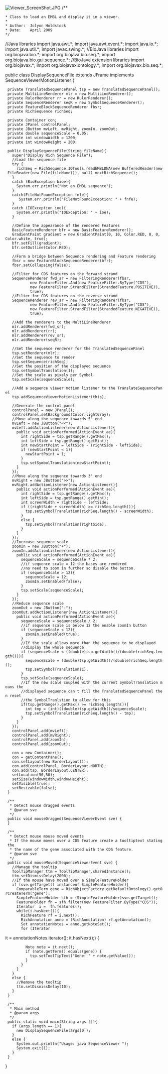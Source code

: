 [[Image:Viewer ScreenShot.JPG]] 
<java>
/**
 * Class to load an EMBL and display it in a viewer.
 *
 * Author:  Jolyon Holdstock
 * Date:    April 2009
 */

//Java libraries
import java.awt.*;
import java.awt.event.*;
import java.io.*;
import java.util.*;
import javax.swing.*;
//BioJava libraries
import org.biojava.bio.*;
import org.biojava.bio.seq.*;
import org.biojava.bio.gui.sequence.*;
//BioJava extension libraries
import org.biojavax.*;
import org.biojavax.ontology.*;
import org.biojavax.bio.seq.*;

public class DisplaySequenceFile extends JFrame implements SequenceViewerMotionListener {
  private TranslatedSequencePanel tsp = new TranslatedSequencePanel();
  private MultiLineRenderer mlr = new MultiLineRenderer();
  private RulerRenderer rr = new RulerRenderer();
  private SequenceRenderer seqR = new SymbolSequenceRenderer();
  private FeatureBlockSequenceRenderer fbsr;
  private RichSequence richSeq;

  private Container con;
  private JPanel controlPanel;
  private JButton mvLeft, mvRight, zoomIn, zoomOut;
  private double sequenceScale = 0.05;
  private int windowWidth = 1200;
  private int windowHeight = 200;

  public DisplaySequenceFile(String fileName){
    super("Display Rich Sequence File");
    //Load the sequence file
    try {
      richSeq = RichSequence.IOTools.readEMBLDNA(new BufferedReader(new FileReader(new File(fileName))), null).nextRichSequence();
    }
    catch (BioException bioe){
      System.err.println("Not an EMBL sequence");
    }
    catch(FileNotFoundException fnfe){
       System.err.println("FileNotFoundException: " + fnfe);
    }
    catch (IOException ioe){
      System.err.println("IOException: " + ioe);
    }

    //Define the appearance of the rendered Features
    BasicFeatureRenderer bfr = new BasicFeatureRenderer();
    GradientPaint gradient = new GradientPaint(0, 10, Color.RED, 0, 0, Color.white, true);
    bfr.setFill(gradient);
    bfr.setOutline(Color.RED);

    //Form a bridge between Sequence rendering and Feature rendering
    fbsr = new FeatureBlockSequenceRenderer(bfr);
    fbsr.setCollapsing(false);

    //Filter for CDS features on the forward strand
    SequenceRenderer fwd_sr = new FilteringRenderer(fbsr,
            new FeatureFilter.And(new FeatureFilter.ByType("CDS"),
            new FeatureFilter.StrandFilter(StrandedFeature.POSITIVE)),
            true);
    //Filter for CDS features on the reverse strand
    SequenceRenderer rev_sr = new FilteringRenderer(fbsr,
            new FeatureFilter.And(new FeatureFilter.ByType("CDS"),
            new FeatureFilter.StrandFilter(StrandedFeature.NEGATIVE)),
            true);

    //Add the renderers to the MultiLineRenderer
    mlr.addRenderer(fwd_sr);
    mlr.addRenderer(rr);
    mlr.addRenderer(rev_sr);
    mlr.addRenderer(seqR);

    //Set the sequence renderer for the TranslatedSequencePanel
    tsp.setRenderer(mlr);
    //Set the sequence to render
    tsp.setSequence(richSeq);
    //Set the position of the displayed sequence
    tsp.setSymbolTranslation(1);
    //Set the scale as pixels per Symbol.
    tsp.setScale(sequenceScale);

    //Add a sequence viewer motion listener to the TranslateSequencePanel
    tsp.addSequenceViewerMotionListener(this);

    //Generate the control panel
    controlPanel = new JPanel();
    controlPanel.setBackground(Color.lightGray);
    //Move along the sequence towards 5' end
    mvLeft = new JButton("<<");
    mvLeft.addActionListener(new ActionListener(){
      public void actionPerformed(ActionEvent ae){
        int rightSide = tsp.getRange().getMax();
        int leftSide = tsp.getRange().getMin();
        int newStartPoint = leftSide - (rightSide - leftSide);
        if (newStartPoint < 1){
          newStartPoint = 1;
        }
        tsp.setSymbolTranslation(newStartPoint);
      }
    });
    //Move along the sequence towards 3' end
    mvRight = new JButton(">>");
    mvRight.addActionListener(new ActionListener(){
      public void actionPerformed(ActionEvent ae){
        int rightSide = tsp.getRange().getMax();
        int leftSide = tsp.getRange().getMin();
        int screenWidth = rightSide - leftSide;
        if ((rightSide + screenWidth) >= richSeq.length()){
          tsp.setSymbolTranslation(richSeq.length() - screenWidth);
        }
        else {
          tsp.setSymbolTranslation(rightSide);
        }
      }
    });
    //Increase sequence scale
    zoomIn = new JButton("+");
    zoomIn.addActionListener(new ActionListener(){
      public void actionPerformed(ActionEvent ae){
        sequenceScale = sequenceScale * 2;
        //if sequence scale = 12 the bases are rendered
        //no need to zoom in further so disable the button.
        if (sequenceScale > 12){
          sequenceScale = 12;
          zoomIn.setEnabled(false);
        }
        tsp.setScale(sequenceScale);
      }
    });
    //Reduce sequence scale
    zoomOut = new JButton("-");
    zoomOut.addActionListener(new ActionListener(){
      public void actionPerformed(ActionEvent ae){
        sequenceScale = sequenceScale / 2;
        //if sequence scale is below 12 the enable zoomIn button
        if (sequenceScale < 12){
          zoomIn.setEnabled(true);
        }
        //If the scale allows more than the sequence to be displayed
        //display the whole sequence
        if (sequenceScale < ((double)tsp.getWidth()/(double)richSeq.length())){
          sequenceScale = (double)tsp.getWidth()/(double)richSeq.length();
          tsp.setSymbolTranslation(1);
        }
        tsp.setScale(sequenceScale);
        //If the new scale coupled with the current SymbolTranslation means the
        //displayed sequence can't fill the TranslatedSequencePanel then reset 
        //the SymbolTranlstion to allow for this
        if(tsp.getRange().getMax() >= richSeq.length()){
          int tmp = (int)((double)tsp.getWidth()/sequenceScale);
          tsp.setSymbolTranslation(richSeq.length() - tmp);
        }
      }
    });
    controlPanel.add(mvLeft);
    controlPanel.add(mvRight);
    controlPanel.add(zoomIn);
    controlPanel.add(zoomOut);

    con = new Container();
    con = getContentPane();
    con.setLayout(new BorderLayout());
    con.add(controlPanel, BorderLayout.NORTH);
    con.add(tsp, BorderLayout.CENTER);
    setLocation(50,50);
    setSize(windowWidth,windowHeight);
    setVisible(true);
    setResizable(false);
  }

  /**
   * Detect mouse dragged events
   * @param sve
   */
  public void mouseDragged(SequenceViewerEvent sve) {
  }

  /**
   * Detect mouse mouse moved events
   * If the mouse moves over a CDS feature create a tooltiptext stating the
   * the name of the gene associated with the CDS feature.
   * @param sve
   */
  public void mouseMoved(SequenceViewerEvent sve) {
    //Manage the tooltip
    ToolTipManager ttm = ToolTipManager.sharedInstance();
    ttm.setDismissDelay(2000);
    //If the mouse have moved over a SimpleFeatureHolder
    if (sve.getTarget() instanceof SimpleFeatureHolder){
      ComparableTerm gene = RichObjectFactory.getDefaultOntology().getOrCreateTerm("gene");
      SimpleFeatureHolder sfh = (SimpleFeatureHolder)sve.getTarget();
      FeatureHolder fh = sfh.filter(new FeatureFilter.ByType("CDS"));
      Iterator <RichFeature> i =  fh.features();
      while(i.hasNext()){
        RichFeature rf = i.next();
        RichAnnotation anno = (RichAnnotation) rf.getAnnotation();
        Set annotationNotes = anno.getNoteSet();
        for (Iterator <Note> it = annotationNotes.iterator(); it.hasNext();) {
          Note note = it.next();
          if (note.getTerm().equals(gene)) {
            tsp.setToolTipText("Gene: " + note.getValue());
          }
        }
      }
    }
    else {
      //Remove the tooltip
      ttm.setDismissDelay(10);
    }
  }

  /**
   * Main method
   * @param args
   */
  public static void main(String args []){
    if (args.length == 1){
      new DisplaySequenceFile(args[0]);
    }
    else {
      System.out.println("Usage: java SequenceViewer <EMBL file>");
      System.exit(1);
    }
  }
}
</java>